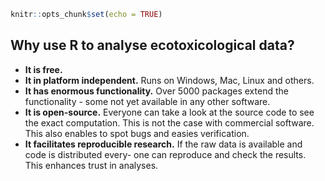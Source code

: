 ```r
knitr::opts_chunk$set(echo = TRUE)
```

## Why use R to analyse ecotoxicological data?

* **It is free.**
* **It in platform independent.** Runs on Windows, Mac, Linux and others.
* **It has enormous functionality.** Over 5000 packages extend the functionality - 
some  not yet available in any other software.
* **It is open-source.** Everyone can take a look at the source code to see the exact computation.
This is not the case with commercial software. This also enables to spot bugs and easies verification.
* **It facilitates reproducible research.** If the raw data is available and code is distributed every-
one can reproduce and check the results. This enhances trust in analyses.
